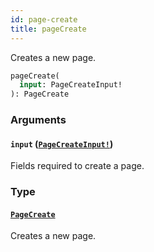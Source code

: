 ```yaml
---
id: page-create
title: pageCreate
---
```


Creates a new page.

```graphql
pageCreate(
  input: PageCreateInput!
): PageCreate

```

### Arguments

#### `input` ([`PageCreateInput!`](../../../developer/api-reference/inputs/page-create-input))

Fields required to create a page.

### Type

#### [`PageCreate`](../../../developer/api-reference/objects/page-create)

Creates a new page.
